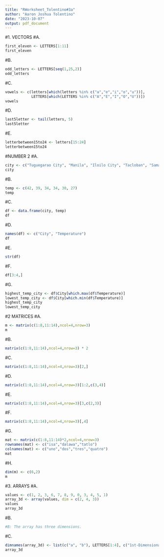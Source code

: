 ```yaml
---
title: "RWorksheet_Tolentino#3a"
author: "Aaron Joshua Tolentino"
date: "2023-10-07"
output: pdf_document
---
```

#1. VECTORS
#A.
``` r
first_eleven <- LETTERS[1:11]
first_eleven
```
#B.
``` r
odd_letters <- LETTERS[seq(1,25,2)]
odd_letters
```

#C.
``` r
vowels <- c(letters[which(letters %in% c("a","e","i","o","u"))], 
            LETTERS[which(LETTERS %in% c("A","E","I","O","U"))])
vowels
```

#D.
``` r
last5letter <- tail(letters, 5)
last5letter
```
#E.
``` r
letterbetween15to24 <- letters[15:24]
letterbetween15to24
```

#NUMBER 2
#A.
``` r
city <- c("Tuguegarao City", "Manila", "Iloilo City", "Tacloban", "Samal Island", "Davao City")
city
```
#B.
``` r
temp <- c(42, 39, 34, 34, 30, 27)
temp
```
#C.
``` r
df <- data.frame(city, temp)
df
```
#D.
``` r
names(df) <- c("City", "Temperature")
df
```

#E.
``` r
str(df)
```

#F.
``` r
df[3:4,]
```

#G.
``` r
highest_temp_city <- df$City[which.max(df$Temperature)]
lowest_temp_city <- df$City[which.min(df$Temperature)]
highest_temp_city 
lowest_temp_city 
```


#2 MATRICES
#A.
``` r
m <- matrix(c(1:8,11:14),ncol=4,nrow=3)
m
```
#B.
``` r
 
matrix(c(1:8,11:14),ncol=4,nrow=3) * 2
```

#C.
``` r
matrix(c(1:8,11:14),ncol=4,nrow=3)[2,]
```

#D.
``` r
matrix(c(1:8,11:14),ncol=4,nrow=3)[1:2,c(3,4)]
```

#E.
``` r
matrix(c(1:8,11:14),ncol=4,nrow=3)[3,c(2,3)]
```

#F.
``` r
matrix(c(1:8,11:14),ncol=4,nrow=3)[,4]
```
#G.
``` r
mat <- matrix(c(1:8,11:14)*2,ncol=4,nrow=3)
rownames(mat) <- c("isa","dalawa","tatlo")
colnames(mat) <- c("uno","dos","tres","quatro")
mat
```

#H.
``` r
dim(m) <- c(6,2)
m
```


#3. ARRAYS
#A.
``` r
values <- c(1, 2, 3, 6, 7, 8, 9, 0, 3, 4, 5, 1)
array_3d <- array(values, dim = c(2, 4, 3))
values
array_3d
```
#B.
``` r
#B: The array has three dimensions.
```
#C.
``` r
dimnames(array_3d) <- list(c("a", "b"), LETTERS[1:4], c("1st-Dimensional Array", "2nd-Dimensional Array", "3rd-Dimensional Array"))
array_3d
```
